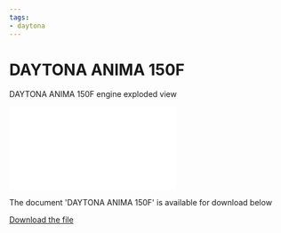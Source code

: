 ```yaml
---
tags:
- daytona
---
```



# DAYTONA ANIMA 150F

DAYTONA ANIMA 150F engine exploded view

<div style={{ position: 'relative', paddingBottom: '141.4%', height: 0, overflow: 'hidden', maxWidth: '100%', background: '#f0f0f0' }}>
  <iframe
    src="/file/DaytonaAnima150.pdf#toolbar=0&navpanes=0&scrollbar=0"
    style={{ position: 'absolute', top: 0, left: 0, width: '100%', height: '100%' }}
    frameBorder="0"
    scrolling="no">
  </iframe>
</div>

The document 'DAYTONA ANIMA 150F' is available for download below

[Download the file](../../../static/file/DaytonaAnima150.pdf)
